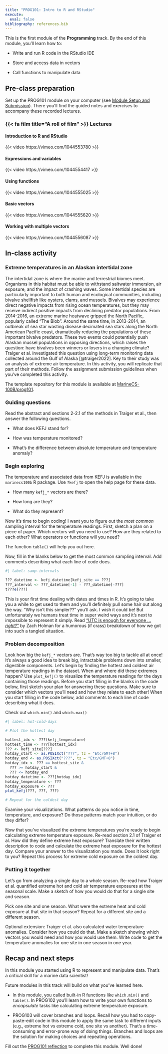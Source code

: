 ```yaml
---
title: "PROG101: Intro to R and RStudio"
execute: 
  eval: false
bibliography: references.bib
---
```


This is the first module of the **Programming** track. By the end of this module, you'll learn how to:

-   Write and run R code in the RStudio IDE

-   Store and access data in vectors

-   Call functions to manipulate data

## Pre-class preparation

Set up the PROG101 module on your computer (see [Module Setup and Submission](../../../modules.qmd)). There you'll find the guided notes and exercises to accompany these recorded lectures.

### {{< fa film title="A roll of film" >}} Lectures

#### Introduction to R and RStudio

{{< video https://vimeo.com/1044553780 >}}

#### Expressions and variables

{{< video https://vimeo.com/1044554417 >}}

#### Using functions

{{< video https://vimeo.com/1044555025 >}}

#### Basic vectors

{{< video https://vimeo.com/1044555620 >}}

#### Working with multiple vectors

{{< video https://vimeo.com/1044556087 >}}

## In-class activity

### Extreme temperatures in an Alaskan intertidal zone

The intertidal zone is where the marine and terrestrial biomes meet. Organisms in this habitat must be able to withstand saltwater immersion, air exposure, and the impact of crashing waves. Some intertidal species are particularly important to both human and ecological communities, including bivalve shellfish like oysters, clams, and mussels. Bivalves may experience direct negative impacts from rising ocean temperatures, but they may receive indirect positive impacts from declining predator populations. From 2014-2016, an extreme marine heatwave gripped the North Pacific, popularly called "The Blob". Around the same time, in 2013-2014, an outbreak of sea star wasting disease decimated sea stars along the North American Pacific coast, dramatically reducing the populations of these important bivalve predators. These two events could potentially push Alaskan mussel populations in opposing directions, which raises the question: have bivalves been winners or losers in a changing climate? Traiger et al. investigated this question using long-term monitoring data collected around the Gulf of Alaska [@traiger2022]. Key to their study was an analysis of extreme air temperature. In this activity, you will replicate that part of their methods. Follow the assignment submission guidelines when you've completed this activity.

::: callout-note
The template repository for this module is available at [MarineCS-100B/prog101](https://github.com/MarineCS-100B/prog101).
:::

### Guiding questions

Read the abstract and sections 2-2.1 of the methods in Traiger et al., then answer the following questions.

-   What does KEFJ stand for?

-   How was temperature monitored?

-   What's the difference between absolute temperature and temperature anomaly?

### Begin exploring

The temperature and associated data from KEFJ is available in the `marinecs100b` R package. Use `?kefj` to open the help page for these data.

-   How many `kefj_*` vectors are there?

-   How long are they?

-   What do they represent?

Now it's time to begin coding! I want you to figure out the *most common* sampling interval for the temperature readings. First, sketch a plan on a piece of paper. Which vectors will you need to use? How are they related to each other? What operators or functions will you need?

::: callout-tip
The function `table()` will help you out here.
:::

Now, fill in the blanks below to get the most common sampling interval. Add comments describing what each line of code does.

```r
#| label: samp-intervals

???_datetime <- kefj_datetime[kefj_site == ???]
???_interval <- ???_datetime[-1] - ???_datetime[-???]
t???e(???)

```

::: callout-note
This is your first time dealing with dates and times in R. It's going to take you a while to get used to them and you'll definitely pull some hair out along the way. "Why isn't this simpler??" you'll ask. I wish it could be! But unfortunately we humans treat time in super weird ways and it's next to impossible to represent it simply. Read ["UTC is enough for everyone ...*right?*"](https://zachholman.com/talk/utc-is-enough-for-everyone-right) by Zach Holman for a humorous (if crass) breakdown of how we got into such a tangled situation.
:::

### Problem decomposition

Look how big the `kefj_*` vectors are. That's way too big to tackle all at once! It's always a good idea to break big, intractable problems down into smaller, digestible components. Let's begin by finding the hottest and coldest air temperature readings in the dataset. When and where did these extremes happen? Use `plot_kefj()` to visualize the temperature readings for the days containing those readings. Before you start filling in the blanks in the code below, first sketch your plan for answering these questions. Make sure to consider which vectors you'll need and how they relate to each other! When you start filling in the code below, add comments to each line of code describing what it does.

::: callout-tip
Check out `which.min()` and `which.max()`
:::

```r
#| label: hot-cold-days

# Plot the hottest day

hottest_idx <- ???(kefj_temperature)
hottest_time <- ???[hottest_idx]
??? <- kefj_site[???]
hotday_start <- as.POSIXct("???", tz = "Etc/GMT+8")
hotday_end <- as.POSIXct("???", tz = "Etc/GMT+8")
hotday_idx <- ??? == hottest_site &
  ??? >= hotday_start &
  ??? <= hotday_end
hotday_datetime <- ???[hotday_idx]
hotday_temperature <- ???
hotday_exposure <- ???
plot_kefj(???, ???, ???)

# Repeat for the coldest day

```

Examine your visualizations. What patterns do you notice in time, temperature, and exposure? Do those patterns match your intuition, or do they differ?

Now that you've visualized the extreme temperatures you're ready to begin calculating extreme temperature exposure. Re-read section 2.1 of Traiger et al. How did they define extreme heat exposure? Translate their written description to code and calculate the extreme heat exposure for the hottest day. Compare your answer to the visualization you made. Does it look right to you? Repeat this process for extreme cold exposure on the coldest day.

### Putting it together

Let's go from analyzing a single day to a whole season. Re-read how Traiger et al. quantified extreme hot and cold air temperature exposures at the seasonal scale. Make a sketch of how you would do that for a single site and season.

Pick one site and one season. What were the extreme heat and cold exposure at that site in that season? Repeat for a different site and a different season.

Optional extension: Traiger et al. also calculated water temperature anomalies. Consider how you could do that. Make a sketch showing which vectors you would need and how you would use them. Write code to get the temperature anomalies for one site in one season in one year.

## Recap and next steps

In this module you started using R to represent and manipulate data. That's a critical skill for a marine data scientist!

Future modules in this track will build on what you've learned here.

-   In this module, you called built-in R functions like `which.min()` and `table()`. In PROG102 you'll learn how to write your own functions to *encapsulate* tasks like calculating extreme temperature exposure.

-   PROG103 will cover branches and loops. Recall how you had to copy-paste-edit code in this module to apply the same task to different inputs (e.g., extreme hot vs extreme cold, one site vs another). That's a time-consuming and error-prone way of doing things. Branches and loops are the solution for making choices and repeating operations.

Fill out the [PROG101 reflection](https://docs.google.com/forms/d/e/1FAIpQLScZVxg7JKIkqeO4GwIpU0HP_pycPq0Gplw5tk6P10EGfDsQ9Q/viewform?usp=header) to complete this module. Well done!
